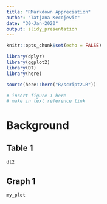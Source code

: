```yaml
---
title: "RMarkdown Appreciation"
author: "Tatjana Kecojevic"
date: "30-Jan-2020"
output: slidy_presentation
---
```


```r
knitr::opts_chunk$set(echo = FALSE)
```

```r
library(dplyr)
library(ggplot2)
library(DT)
library(here)
```

```r
source(here::here("R/script2.R"))
```

```r
# insert figure 1 here
# make in text reference link
```

# Background

## Table 1

```r
dt2
```

## Graph 1

```r
my_plot
```